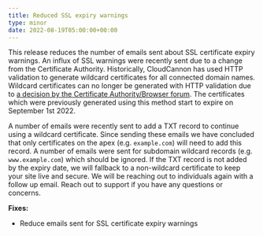 ```yaml
---
title: Reduced SSL expiry warnings
type: minor
date: 2022-08-19T05:00:00+00:00
---
```

This release reduces the number of emails sent about SSL certificate expiry warnings.  An influx of SSL warnings were recently sent due to a change from the Certificate Authority. Historically, CloudCannon has used HTTP validation to generate wildcard certificates for all connected domain names. Wildcard certificates can no longer be generated with HTTP validation due to [a decision by the Certificate Authority/Browser forum](https://cabforum.org/2021/06/03/ballot-sc45-wildcard-domain-validation/). The certificates which were previously generated using this method start to expire on September 1st 2022.

A number of emails were recently sent to add a TXT record to continue using a wildcard certificate. Since sending these emails we have concluded that only certificates on the apex (e.g. `example.com`) will need to add this record. A number of emails were sent for subdomain wildcard records (e.g. `www.example.com`) which should be ignored. If the TXT record is not added by the expiry date, we will fallback to a non-wildcard certificate to keep your site live and secure. We will be reaching out to individuals again with a follow up email. Reach out to support if you have any questions or concerns.

**Fixes:**

* Reduce emails sent for SSL certificate expiry warnings